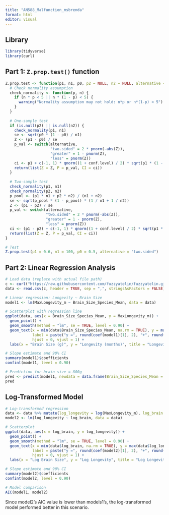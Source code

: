 ```yaml
---
title: "AN588_Malfunction_msbrenda"
format: html
editor: visual
---
```


## Library

```r
library(tidyverse)
library(curl)
```

## Part 1: `Z.prop.test()` function

```r
Z.prop.test <- function(p1, n1, p0, p2 = NULL, n2 = NULL, alternative = "two.sided", conf.level = 0.95) {
  # Check normality assumption
  check_normality <- function(p, n) {
    if (n * p < 5 || n * (1 - p) < 5) {
      warning("Normality assumption may not hold: n*p or n*(1-p) < 5")
    }
  }
  
  # One-sample test
  if (is.null(p2) || is.null(n2)) {
    check_normality(p1, n1)
    se <- sqrt(p0 * (1 - p0) / n1)
    Z <- (p1 - p0) / se
    p_val <- switch(alternative,
                    "two.sided" = 2 * pnorm(-abs(Z)),
                    "greater" = 1 - pnorm(Z),
                    "less" = pnorm(Z))
    ci <- p1 + c(-1, 1) * qnorm((1 + conf.level) / 2) * sqrt(p1 * (1 - p1) / n1)
    return(list(Z = Z, P = p_val, CI = ci))
  }
  
  # Two-sample test
  check_normality(p1, n1)
  check_normality(p2, n2)
  p_pool <- (p1 * n1 + p2 * n2) / (n1 + n2)
  se <- sqrt(p_pool * (1 - p_pool) * (1 / n1 + 1 / n2))
  Z <- (p1 - p2) / se
  p_val <- switch(alternative,
                  "two.sided" = 2 * pnorm(-abs(Z)),
                  "greater" = 1 - pnorm(Z),
                  "less" = pnorm(Z))
  ci <- (p1 - p2) + c(-1, 1) * qnorm((1 + conf.level) / 2) * sqrt(p1 * (1 - p1) / n1 + p2 * (1 - p2) / n2)
  return(list(Z = Z, P = p_val, CI = ci))
}

# Test
Z.prop.test(p1 = 0.6, n1 = 100, p0 = 0.5, alternative = "two.sided")
```

## Part 2: Linear Regression Analysis

```r
# Load data (replace with actual file path)
c <- curl("https://raw.githubusercontent.com/fuzzyatelin/fuzzyatelin.github.io/refs/heads/master/AN588_Spring25/KamilarAndCooperData.csv")
data <- read.csv(c, header = TRUE, sep = ",", stringsAsFactors = FALSE)

# Linear regression: Longevity ~ Brain Size
model1 <- lm(MaxLongevity_m ~ Brain_Size_Species_Mean, data = data)

# Scatterplot with regression line
ggplot(data, aes(x = Brain_Size_Species_Mean, y = MaxLongevity_m)) +
  geom_point() +
  geom_smooth(method = "lm", se = TRUE, level = 0.90) +
  geom_text(x = min(data$Brain_Size_Species_Mean, na.rm = TRUE), y = max(data$MaxLongevity_m, na.rm = TRUE),
            label = paste("y =", round(coef(model1)[1], 2), "+", round(coef(model1)[2], 2), "x"),
            hjust = 0, vjust = 1) +
  labs(x = "Brain Size (g)", y = "Longevity (months)", title = "Longevity vs Brain Size")

# Slope estimate and 90% CI
summary(model1)$coefficients
confint(model1, level = 0.90)

# Prediction for brain size = 800g
pred <- predict(model1, newdata = data.frame(Brain_Size_Species_Mean = 800), interval = "prediction", level = 0.90)
pred
```

## Log-Transformed Model

```r
# Log-transformed regression
data <- data %>% mutate(log_longevity = log(MaxLongevity_m), log_brain = log(Brain_Size_Species_Mean))
model2 <- lm(log_longevity ~ log_brain, data = data)

# Scatterplot
ggplot(data, aes(x = log_brain, y = log_longevity)) +
  geom_point() +
  geom_smooth(method = "lm", se = TRUE, level = 0.90) +
  geom_text(x = min(data$log_brain, na.rm = TRUE), y = max(data$log_longevity, na.rm = TRUE),
            label = paste("y =", round(coef(model2)[1], 2), "+", round(coef(model2)[2], 2), "x"),
            hjust = 0, vjust = 1) +
  labs(x = "Log Brain Size", y = "Log Longevity", title = "Log Longevity vs Log Brain Size")

# Slope estimate and 90% CI
summary(model2)$coefficients
confint(model2, level = 0.90)

# Model comparison
AIC(model1, model2)
```

Since model2's AIC value is lower than models1's, the log-transformed model performed better in this scenario.